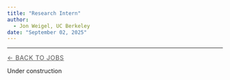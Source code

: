 ```yaml
---
title: "Research Intern"
author: 
  - Jon Weigel, UC Berkeley
date: "September 02, 2025"
---
```

---
[← Back to Jobs](../05_jobs/index.qmd){.breadcrumb style="font-size:0.9rem; text-transform:uppercase; letter-spacing:0.05em; color:#555;"}

Under construction